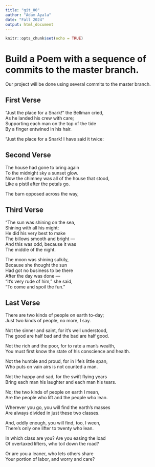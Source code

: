 ```yaml
---
title: "git_00"
author: "Adam Ayala"
date: "Fall 2024"
output: html_document
---
```


```r
knitr::opts_chunk$set(echo = TRUE)
```
# Build a Poem with a sequence of commits to the master branch.
Our project will be done using several commits to the master branch.
<!-- Do not modify or change any text in "!--" bracketed areas such as this --- these are instructions to
you, if you change any of this the git program will notice it and compromise your git merging strategy !-->

## First Verse 
<!--Put the first five lines of a poem by Lewis Carrol in this section!-->

"Just the place for a Snark!" the Bellman cried,  
   As he landed his crew with care;  
Supporting each man on the top of the tide  
   By a finger entwined in his hair.  

"Just the place for a Snark! I have said it twice:

## Second Verse
<!--Put the first five lines of a poem by Robert Frost here!-->

The house had gone to bring again  
To the midnight sky a sunset glow.  
Now the chimney was all of the house that stood,  
Like a pistil after the petals go.  
 
The barn opposed across the way,

## Third Verse
<!--Put the first two verses of The Walrus and the Carpenter here!-->

"The sun was shining on the sea,  
      Shining with all his might:  
He did his very best to make  
      The billows smooth and bright —  
And this was odd, because it was  
      The middle of the night.  

The moon was shining sulkily,  
      Because she thought the sun  
Had got no business to be there  
      After the day was done —  
"It's very rude of him," she said,  
      "To come and spoil the fun."  


## Last Verse
<!--Put a short poem of your choice 8-20 lines,here!-->

There are two kinds of people on earth to-day;  
Just two kinds of people, no more, I say.  

Not the sinner and saint, for it's well understood,  
The good are half bad and the bad are half good.  

Not the rich and the poor, for to rate a man's wealth,  
You must first know the state of his conscience and   health.  

Not the humble and proud, for in life's little span,  
Who puts on vain airs is not counted a man.  

Not the happy and sad, for the swift flying years  
Bring each man his laughter and each man his tears. 

No; the two kinds of people on earth I mean,  
Are the people who lift and the people who lean.  

Wherever you go, you will find the earth's masses  
Are always divided in just these two classes.

And, oddly enough, you will find, too, I ween,  
There's only one lifter to twenty who lean.  

In which class are you? Are you easing the load   
Of overtaxed lifters, who toil down the road?  

Or are you a leaner, who lets others share  
Your portion of labor, and worry and care? 

